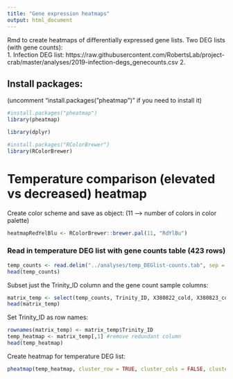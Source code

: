 ```yaml
---
title: "Gene expression heatmaps"
output: html_document
---
```

Rmd to create heatmaps of differentially expressed gene lists. Two DEG lists (with gene counts):   
1. Infection DEG list: https://raw.githubusercontent.com/RobertsLab/project-crab/master/analyses/2019-infection-degs_genecounts.csv 
2. 

## Install packages:
(uncomment "install.packages("pheatmap")" if you need to install it)
```r
#install.packages("pheatmap")
library(pheatmap)
```

```r
library(dplyr)
```

```r
#install.packages("RColorBrewer")
library(RColorBrewer)
```

# Temperature comparison (elevated vs decreased) heatmap

Create color scheme and save as object:
(11 --> number of colors in color palette)
```r
heatmapRedYelBlu <- RColorBrewer::brewer.pal(11, "RdYlBu")
```

### Read in temperature DEG list with gene counts table (423 rows)
```r
temp_counts <- read.delim("../analyses/temp_DEGlist-counts.tab", sep = '\t')
head(temp_counts)
```

Subset just the Trinity_ID column and the gene count sample columns:
```r
matrix_temp <- select(temp_counts, Trinity_ID, X380822_cold, X380823_cold, X380824_warm, X380825_warm)
head(matrix_temp)
```

Set Trinity_ID as row names:
```r
rownames(matrix_temp) <- matrix_temp$Trinity_ID
temp_heatmap <- matrix_temp[,1] #remove redundant column
head(temp_heatmap)
```

Create heatmap for temperature DEG list:
```r
pheatmap(temp_heatmap, cluster_row = TRUE, cluster_cols = FALSE, clustering_distance_rows = "euclidean", clustering_method = "average", show_rownames = FALSE, show_colnames = TRUE, treeheight_col = 80, legend = TRUE, color = heatmapRedYelBlu, fontsize_col = 20, fontsize_row = 12)
```



